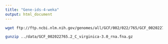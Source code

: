 ```yaml
---
title: "Gene-ids-4-weka"
output: html_document
---
```



```bash
wget ftp://ftp.ncbi.nlm.nih.gov/genomes/all/GCF/002/022/765/GCF_002022765.2_C_virginica-3.0/GCF_002022765.2_C_virginica-3.0_rna.fna.gz
```

```bash
gunzip ../data/GCF_002022765.2_C_virginica-3.0_rna.fna.gz
```

